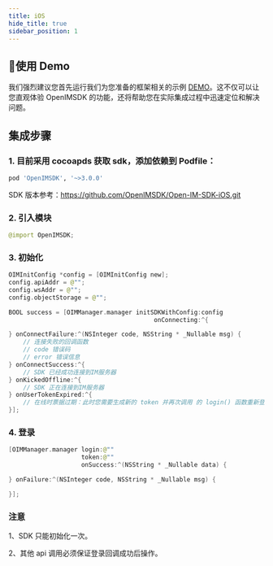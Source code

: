```yaml
---
title: iOS
hide_title: true
sidebar_position: 1
---
```


## 🚀使用 Demo
我们强烈建议您首先运行我们为您准备的框架相关的示例 [DEMO](https://github.com/OpenIMSDK/Open-IM-iOS-Demo)。这不仅可以让您直观体验 OpenIMSDK 的功能，还将帮助您在实际集成过程中迅速定位和解决问题。

## 集成步骤

### 1. 目前采用 cocoapds 获取 sdk，添加依赖到 Podfile：

```ruby
pod 'OpenIMSDK', '~>3.0.0'
```

SDK 版本参考：https://github.com/OpenIMSDK/Open-IM-SDK-iOS.git

### 2. 引入模块

```swift
@import OpenIMSDK;
```

### 3. 初始化

```swift
OIMInitConfig *config = [OIMInitConfig new];
config.apiAddr = @"";
config.wsAddr = @"";
config.objectStorage = @"";

BOOL success = [OIMManager.manager initSDKWithConfig:config
                                        onConnecting:^{

} onConnectFailure:^(NSInteger code, NSString * _Nullable msg) {
    // 连接失败的回调函数
    // code 错误码
    // error 错误信息
} onConnectSuccess:^{
    // SDK 已经成功连接到IM服务器
} onKickedOffline:^{
    // SDK 正在连接到IM服务器
} onUserTokenExpired:^{
    // 在线时票据过期：此时您需要生成新的 token 并再次调用 的 login() 函数重新登录。
}];

```

### 4. 登录

```swift
[OIMManager.manager login:@""
                    token:@""
                    onSuccess:^(NSString * _Nullable data) {

} onFailure:^(NSInteger code, NSString * _Nullable msg) {

}];
```

### 注意

1、SDK 只能初始化一次。

2、其他 api 调用必须保证登录回调成功后操作。
